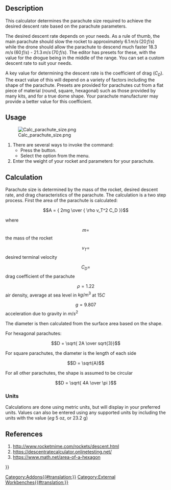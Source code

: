 <languages/>

{{Docnav
|[[Rocket_Ejection_Charge_Calculator|Ejection Charge Calculator]]
|[[Rocket_Thrust_To_Weight_Calculator|Thrust To Weight Calculator]]
|[[Rocket_Workbench|Rocket Workbench]]
|IconL=Rocket_Calculator.svg
|IconR=Rocket_Calculator.svg
|IconC=RocketWorkbench.svg
}}

{{GuiCommand
|Name=Rocket Parachute Size Calculator
|Icon=Rocket_Calculator.svg
|MenuLocation=Rocket → Calculators → Parachute Size Calculator
|Workbenches=[[Rocket_Workbench|Rocket Workbench]]
|Version=0.19
}}

== Description ==

This calculator determines the parachute size required to achieve the desired descent rate based on the parachute parameters.

The desired descent rate depends on your needs. As a rule of thumb, the main parachute should slow the rocket to approximately <math>6.1\,m/s\,(20\,f/s)</math> while the drone should allow the parachute to descend much faster
<math>18.3\,m/s\,(60\,f/s)</math> - <math>21.3\,m/s\,(70\,f/s)</math>. The editor has presets for these, with the value for the drogue being in the middle of the range. You can set a custom descent rate to suit your needs.

A key value for determining the descent rate is the coefficient of drag (<math>C_D</math>). The exact value of this will depend on a variety of factors including the shape of the parachute. Presets are provided for parachutes cut from a flat piece of material (round, square, hexagonal) such as those provided by many kits, and for a true dome shape. Your parachute manufacturer may provide a better value for this coefficient.

== Usage ==

[[File:Calc_parachute_size.png]]

# There are several ways to invoke the command: 
#* Press the {{Button|[[Image:Rocket_Calculator.svg|16px]] [[Rocket_Parachute_Size_Calculator|Parachute Size Calculator]]}} button.
#* Select the {{MenuCommand|Rocket → Calculators → [[Image:Rocket_Calculator.svg|16px]] Parachute Size Calculator}} option from the menu.
# Enter the weight of your rocket and parameters for your parachute.

== Calculation ==

Parachute size is determined by the mass of the rocket, desired descent rate, and drag characteristics of the parachute. The calculation is a two step process. First the area of the parachute is calculated:

::<math>A = { 2mg \over { \rho v_T^2 C_D }}</math>

where

::<math>m = </math> the mass of the rocket
::<math>v_T = </math> desired terminal velocity
::<math>C_D = </math> drag coefficient of the parachute
::<math>\rho = 1.22</math> air density, average at sea level in <math>kg/m^3</math> at <math>15C</math>
::<math>g = 9.807</math> acceleration due to gravity in <math>m/s^2</math>

The diameter is then calculated from the surface area based on the shape.

For hexagonal parachutes:

::<math>D = \sqrt{ 2A \over sqrt{3}}</math>

For square parachutes, the diameter is the length of each side

::<math>D = \sqrt{A}</math>

For all other parachutes, the shape is assumed to be circular

::<math>D = \sqrt{ 4A \over \pi }</math>

=== Units ===

Calculations are done using metric units, but will display in your preferred units. Values can also be entered using any supported units by including the units with the value (''eg'' 5 oz, or 23.2 g)

== References ==

# http://www.rocketmime.com/rockets/descent.html
# https://descentratecalculator.onlinetesting.net/
# https://www.math.net/area-of-a-hexagon


{{Docnav
|[[Rocket_Ejection_Charge_Calculator|Ejection Charge Calculator]]
|[[Rocket_Thrust_To_Weight_Calculator|Thrust To Weight Calculator]]
|[[Rocket_Workbench|Rocket Workbench]]
|IconL=Rocket_Calculator.svg
|IconR=Rocket_Calculator.svg
|IconC=RocketWorkbench.svg
}}

{{Userdocnavi{{#translation:}}}}
[[Category:Addons{{#translation:}}]]
[[Category:External Workbenches{{#translation:}}]]